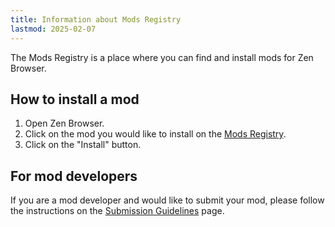 ```yaml
---
title: Information about Mods Registry
lastmod: 2025-02-07
---
```


The Mods Registry is a place where you can find and install mods for Zen Browser.

## How to install a mod

1. Open Zen Browser.
2. Click on the mod you would like to install on the [Mods Registry](https://www.zen-browser.app/mods).
3. Click on the "Install" button.

## For mod developers

If you are a mod developer and would like to submit your mod, please follow the instructions on the [Submission Guidelines](themes-store/themes-marketplace-submission-guidelines.md) page.
